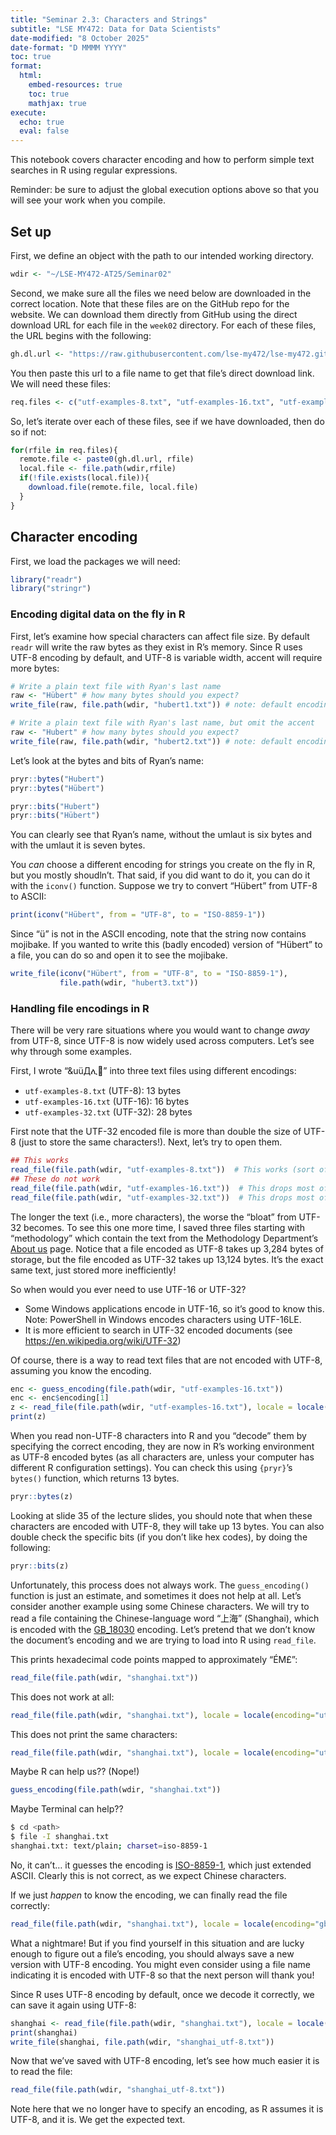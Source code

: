 ```yaml
---
title: "Seminar 2.3: Characters and Strings"
subtitle: "LSE MY472: Data for Data Scientists"
date-modified: "8 October 2025" 
date-format: "D MMMM YYYY"
toc: true
format:
  html:
    embed-resources: true
    toc: true
    mathjax: true
execute:
  echo: true
  eval: false
---
```


This notebook covers character encoding and how to perform simple text searches in R using regular expressions.

::: {.callout-tip}
Reminder: be sure to adjust the global execution options above so that you will see your work when you compile. 
:::

## Set up

First, we define an object with the path to our intended working directory.

```r
wdir <- "~/LSE-MY472-AT25/Seminar02"
```

Second, we make sure all the files we need below are downloaded in the correct location. Note that these files are on the GitHub repo for the website. We can download them directly from GitHub using the direct download URL for each file in the `week02` directory. For each of these files, the URL begins with the following:

```r
gh.dl.url <- "https://raw.githubusercontent.com/lse-my472/lse-my472.github.io/refs/heads/master/week02/"
```

You then paste this url to a file name to get that file's direct download link. We will need these files:

```r
req.files <- c("utf-examples-8.txt", "utf-examples-16.txt", "utf-examples-32.txt", "shanghai.txt")
```

So, let's iterate over each of these files, see if we have downloaded, then do so if not:

```r
for(rfile in req.files){
  remote.file <- paste0(gh.dl.url, rfile)
  local.file <- file.path(wdir,rfile)
  if(!file.exists(local.file)){
    download.file(remote.file, local.file)
  }
}
```

## Character encoding 

First, we load the packages we will need:

```r
library("readr")
library("stringr")
```

### Encoding digital data on the fly in R

First, let's examine how special characters can affect file size. By default `readr` will write the raw bytes as they exist in R's memory. Since R uses UTF-8 encoding by default, and UTF-8 is variable width, accent will require more bytes:

```r
# Write a plain text file with Ryan's last name
raw <- "Hübert" # how many bytes should you expect?
write_file(raw, file.path(wdir, "hubert1.txt")) # note: default encoding is UTF-8

# Write a plain text file with Ryan's last name, but omit the accent
raw <- "Hubert" # how many bytes should you expect?
write_file(raw, file.path(wdir, "hubert2.txt")) # note: default encoding is UTF-8
```

Let's look at the bytes and bits of Ryan's name:

```r
pryr::bytes("Hubert")
pryr::bytes("Hübert")

pryr::bits("Hubert")
pryr::bits("Hübert")
```

You can clearly see that Ryan's name, without the umlaut is six bytes and with the umlaut it is seven bytes.

You _can_ choose a different encoding for strings you create on the fly in R, but you mostly shoudln't. That said, if you did want to do it, you can do it with the `iconv()` function. Suppose we try to convert "Hübert" from UTF-8 to ASCII:

```r
print(iconv("Hübert", from = "UTF-8", to = "ISO-8859-1"))
```

Since "ü" is not in the ASCII encoding, note that the string now contains mojibake. If you wanted to write this (badly encoded) version of "Hübert" to a file, you can do so and open it to see the mojibake.

```r
write_file(iconv("Hübert", from = "UTF-8", to = "ISO-8859-1"), 
           file.path(wdir, "hubert3.txt"))
```

### Handling file encodings in R

There will be very rare situations where you would want to change _away_ from UTF-8, since UTF-8 is now widely used across computers. Let's see why through some examples.

First, I wrote "&uüДሊ🫠" into three text files using different encodings:

- `utf-examples-8.txt` (UTF-8): 13 bytes
- `utf-examples-16.txt` (UTF-16): 16 bytes
- `utf-examples-32.txt` (UTF-32): 28 bytes 

First note that the UTF-32 encoded file is more than double the size of UTF-8 (just to store the same characters!). Next, let's try to open them.

```r
## This works
read_file(file.path(wdir, "utf-examples-8.txt"))  # This works (sort of...)
## These do not work
read_file(file.path(wdir, "utf-examples-16.txt"))  # This drops most of the characters
read_file(file.path(wdir, "utf-examples-32.txt"))  # This drops most of the characters
```

The longer the text (i.e., more characters), the worse the "bloat" from UTF-32 becomes. To see this one more time, I saved three files starting with "methodology" which contain the text from the Methodology Department's [About us](https://www.lse.ac.uk/Methodology/About-us/About-us) page. Notice that a file encoded as UTF-8 takes up 3,284 bytes of storage, but the file encoded as UTF-32 takes up 13,124 bytes. It's the exact same text, just stored more inefficiently! 

So when would you ever need to use UTF-16 or UTF-32?

- Some Windows applications encode in UTF-16, so it's good to know this. Note: PowerShell in Windows encodes characters using UTF-16LE.
- It is more efficient to search in UTF-32 encoded documents (see <https://en.wikipedia.org/wiki/UTF-32>)

Of course, there is a way to read text files that are not encoded with UTF-8, assuming you know the encoding. 

```r
enc <- guess_encoding(file.path(wdir, "utf-examples-16.txt"))
enc <- enc$encoding[1]
z <- read_file(file.path(wdir, "utf-examples-16.txt"), locale = locale(encoding = enc))
print(z)
```

When you read non-UTF-8 characters into R and you "decode" them by specifying the correct encoding, they are now in R's working environment as UTF-8 encoded bytes (as all characters are, unless your computer has different R configuration settings). You can check this using `{pryr}`'s `bytes()` function, which returns 13 bytes. 

```r
pryr::bytes(z)
```

Looking at slide 35 of the lecture slides, you should note that when these characters are encoded with UTF-8, they will take up 13 bytes. You can also double check the specific bits (if you don't like hex codes), by doing the following:

```r
pryr::bits(z)
```

Unfortunately, this process does not always work. The `guess_encoding()` function is just an estimate, and sometimes it does not help at all. Let's consider another example using some Chinese characters. We will try to read a file containing the Chinese-language word "上海" (Shanghai), which is encoded with the [GB_18030](https://en.wikipedia.org/wiki/GB_18030) encoding. Let's pretend that we don't know the document's encoding and we are trying to load into R using `read_file`.

This prints hexadecimal code points mapped to approximately "ÉϺ£": 

```r
read_file(file.path(wdir, "shanghai.txt")) 
```

This does not work at all:

```r
read_file(file.path(wdir, "shanghai.txt"), locale = locale(encoding="utf-8"))
```

This does not print the same characters:

```r
read_file(file.path(wdir, "shanghai.txt"), locale = locale(encoding="utf-16")) 
```

Maybe R can help us?? (Nope!)

```r
guess_encoding(file.path(wdir, "shanghai.txt"))
```

Maybe Terminal can help??

```bash
$ cd <path>
$ file -I shanghai.txt
shanghai.txt: text/plain; charset=iso-8859-1
```

No, it can't... it guesses the encoding is [ISO-8859-1](https://en.wikipedia.org/wiki/ISO/IEC_8859-1), which just extended ASCII. Clearly this is not correct, as we expect Chinese characters.

If we just *happen* to know the encoding, we can finally read the file correctly:

```r
read_file(file.path(wdir, "shanghai.txt"), locale = locale(encoding="gb18030"))
```

What a nightmare! But if you find yourself in this situation and are lucky enough to figure out a file's encoding, you should always save a new version with UTF-8 encoding. You might even consider using a file name indicating it is encoded with UTF-8 so that the next person will thank you!

Since R uses UTF-8 encoding by default, once we decode it correctly, we can save it again using UTF-8:

```r
shanghai <- read_file(file.path(wdir, "shanghai.txt"), locale = locale(encoding="gb18030"))
print(shanghai)
write_file(shanghai, file.path(wdir, "shanghai_utf-8.txt"))
```

Now that we've saved with UTF-8 encoding, let's see how much easier it is to read the file:

```r
read_file(file.path(wdir, "shanghai_utf-8.txt"))
```

Note here that we no longer have to specify an encoding, as R assumes it is UTF-8, and it is. We get the expected text.